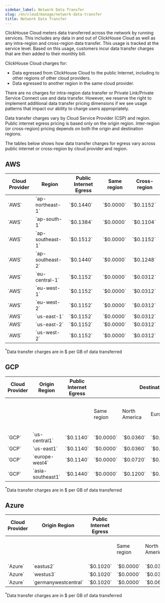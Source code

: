 ```yaml
---
sidebar_label: Network Data Transfer
slug: /en/cloud/manage/network-data-transfer
title: Network Data Transfer
---
```


ClickHouse Cloud meters data transferred across the network by running services. 
This includes any data in and out of ClickHouse Cloud as well as any intra-region and cross-region data transfer. 
This usage is tracked at the service level. Based on this usage, customers incur data transfer charges that are then added to their monthly bill.

ClickHouse Cloud charges for:
- Data egressed from ClickHouse Cloud to the public Internet, including to other regions of other cloud providers. 
- Data egressed to another region in the same cloud provider.

There are no charges for intra-region data transfer or Private Link/Private Service Connect use and data transfer. 
However, we reserve the right to implement additional data transfer pricing dimensions if we see usage patterns that impact our ability to charge users appropriately.

Data transfer charges vary by Cloud Service Provider (CSP) and region. 
Public internet egress pricing is based only on the origin region. 
Inter-region (or cross-region) pricing depends on both the origin and destination regions.

The tables below shows how data transfer charges for egress vary across public internet or cross-region by cloud provider and region.

## AWS

<table style={{ textAlign: 'center' }}>
    <thead>
        <tr>
            <th>Cloud Provider</th>
            <th>Region</th>
            <th>Public Internet Egress</th>
            <th>Same region</th>
            <th>Cross-region</th>
        </tr>
    </thead>
    <tbody>
        <tr>
            <td>`AWS`</td>
            <td>`ap-northeast-1`</td>
            <td>`$0.1440`</td>
            <td>`$0.0000`</td>
            <td>`$0.1152`</td>
        </tr>
        <tr>
            <td>`AWS`</td>
            <td>`ap-south-1`</td>
            <td>`$0.1384`</td>
            <td>`$0.0000`</td>
            <td>`$0.1104`</td>
        </tr>
        <tr>
            <td>`AWS`</td>
            <td>`ap-southeast-1`</td>
            <td>`$0.1512`</td>
            <td>`$0.0000`</td>
            <td>`$0.1152`</td>
        </tr>
        <tr>
            <td>`AWS`</td>
            <td>`ap-southeast-2`</td>
            <td>`$0.1440`</td>
            <td>`$0.0000`</td>
            <td>`$0.1248`</td>
        </tr>
        <tr>
            <td>`AWS`</td>
            <td>`eu-central-1`</td>
            <td>`$0.1152`</td>
            <td>`$0.0000`</td>
            <td>`$0.0312`</td>
        </tr>
        <tr>
            <td>`AWS`</td>
            <td>`eu-west-1`</td>
            <td>`$0.1152`</td>
            <td>`$0.0000`</td>
            <td>`$0.0312`</td>
        </tr>
        <tr>
            <td>`AWS`</td>
            <td>`eu-west-2`</td>
            <td>`$0.1152`</td>
            <td>`$0.0000`</td>
            <td>`$0.0312`</td>
        </tr>
        <tr>
            <td>`AWS`</td>
            <td>`us-east-1`</td>
            <td>`$0.1152`</td>
            <td>`$0.0000`</td>
            <td>`$0.0312`</td>
        </tr>
        <tr>
            <td>`AWS`</td>
            <td>`us-east-2`</td>
            <td>`$0.1152`</td>
            <td>`$0.0000`</td>
            <td>`$0.0312`</td>
        </tr>
        <tr>
            <td>`AWS`</td>
            <td>`us-west-2`</td>
            <td>`$0.1152`</td>
            <td>`$0.0000`</td>
            <td>`$0.0312`</td>
        </tr>
    </tbody>
</table>

$^*$Data transfer charges are in $ per GB of data transferred

## GCP

<table>
    <thead>
        <tr>
            <th>Cloud Provider</th>
            <th>Origin Region</th>
            <th>Public Internet Egress</th>
            <th colspan="5">Destination-region</th>
      </tr>
    </thead>
    <tbody>
        <tr>
            <td></td>
            <td></td>
            <td></td>
            <td>Same region</td>
            <td>North America</td>
            <td>Europe</td>
            <td>Asia, Oceania</td>
            <td>Middle East, South America, Africa</td>
        </tr>
        <tr>
            <td>`GCP`</td>
            <td>`us-central1`</td>
            <td>`$0.1140`</td>
            <td>`$0.0000`</td>
            <td>`$0.0360`</td>
            <td>`$0.0720`</td>
            <td>`$0.1200`</td>
            <td>`$0.1620`</td>
        </tr>
        <tr>
            <td>`GCP`</td>
            <td>`us-east1`</td>
            <td>`$0.1140`</td>
            <td>`$0.0000`</td>
            <td>`$0.0360`</td>
            <td>`$0.0720`</td>
            <td>`$0.1200`</td>
            <td>`$0.1620`</td>
        </tr>
        <tr>
            <td>`GCP`</td>
            <td>`europe-west4`</td>
            <td>`$0.1140`</td>
            <td>`$0.0000`</td>
            <td>`$0.0720`</td>
            <td>`$0.0360`</td>
            <td>`$0.1200`</td>
            <td>`$0.1620`</td>
        </tr>
        <tr>
            <td>`GCP`</td>
            <td>`asia-southeast1`</td>
            <td>`$0.1440`</td>
            <td>`$0.0000`</td>
            <td>`$0.1200`</td>
            <td>`$0.1200`</td>
            <td>`$0.1200`</td>
            <td>`$0.1620`</td>
        </tr>
    </tbody>
</table>

$^*$Data transfer charges are in $ per GB of data transferred

## Azure

<table>
    <thead>
        <tr>
            <th>Cloud Provider</th>
            <th>Origin Region</th>
            <th>Public Internet Egress</th>
            <th colspan="5">Destination-region</th>
      </tr>
    </thead>
    <tbody>
        <tr>
            <td></td>
            <td></td>
            <td></td>
            <td>Same region</td>
            <td>North America</td>
            <td>Europe</td>
            <td>Asia, Oceania</td>
            <td>Middle East, South America, Africa</td>
        </tr>
        <tr>
            <td>`Azure`</td>
            <td>`eastus2`</td>
            <td>`$0.1020`</td>
            <td>`$0.0000`</td>
            <td>`$0.0300000`</td>
            <td>`$0.0660000`</td>
            <td>`$0.0660000`</td>
            <td>`$0.0660000`</td>
        </tr>
        <tr>
            <td>`Azure`</td>
            <td>`westus3`</td>
            <td>`$0.1020`</td>
            <td>`$0.0000`</td>
            <td>`$0.0300000`</td>
            <td>`$0.0660000`</td>
            <td>`$0.0660000`</td>
            <td>`$0.0660000`</td>
        </tr>
        <tr>
            <td>`Azure`</td>
            <td>`germanywestcentral`</td>
            <td>`$0.1020`</td>
            <td>`$0.0000`</td>
            <td>`$0.0660000`</td>
            <td>`$0.0300000`</td>
            <td>`$0.0660000`</td>
            <td>`$0.0660000`</td>
        </tr>
    </tbody>
</table>

$^*$Data transfer charges are in $ per GB of data transferred
